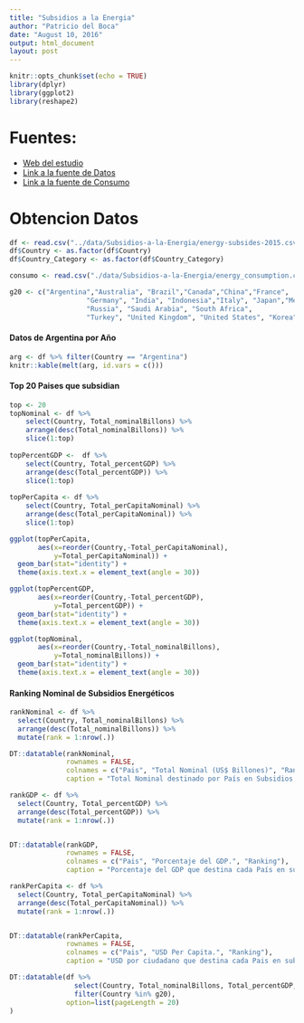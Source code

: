 ```yaml
---
title: "Subsidios a la Energia"
author: "Patricio del Boca"
date: "August 10, 2016"
output: html_document
layout: post
---
```


```r
knitr::opts_chunk$set(echo = TRUE)
library(dplyr)
library(ggplot2)
library(reshape2)
```

# Fuentes:
+ [Web del estudio](http://www.imf.org/external/pubs/ft/survey/so/2015/new070215a.htm)
+ [Link a la fuente de Datos](http://www.imf.org/external/np/fad/subsidies/data/codata.xlsx)
+ [Link a la fuente de Consumo](https://en.wikipedia.org/wiki/List_of_countries_by_electricity_consumption)

# Obtencion Datos
```r
df <- read.csv("../data/Subsidios-a-la-Energia/energy-subsides-2015.csv")
df$Country <- as.factor(df$Country)
df$Country_Category <- as.factor(df$Country_Category) 

consumo <- read.csv("./data/Subsidios-a-la-Energia/energy_consumption.csv")

g20 <- c("Argentina","Australia", "Brazil","Canada","China","France",
                   "Germany", "India", "Indonesia","Italy", "Japan","Mexico",
                   "Russia", "Saudi Arabia", "South Africa",
                   "Turkey", "United Kingdom", "United States", "Korea")
```

#### Datos de Argentina por Año
```r
arg <- df %>% filter(Country == "Argentina")
knitr::kable(melt(arg, id.vars = c()))
```

#### Top 20 Paises que subsidian
```r
top <- 20
topNominal <- df %>% 
    select(Country, Total_nominalBillons) %>% 
    arrange(desc(Total_nominalBillons)) %>% 
    slice(1:top)
  
topPercentGDP <-  df %>% 
    select(Country, Total_percentGDP) %>% 
    arrange(desc(Total_percentGDP)) %>% 
    slice(1:top)
    
topPerCapita <- df %>% 
    select(Country, Total_perCapitaNominal) %>% 
    arrange(desc(Total_perCapitaNominal)) %>% 
    slice(1:top)

ggplot(topPerCapita, 
       aes(x=reorder(Country,-Total_perCapitaNominal), 
           y=Total_perCapitaNominal)) + 
  geom_bar(stat="identity") +
  theme(axis.text.x = element_text(angle = 30))

ggplot(topPercentGDP, 
       aes(x=reorder(Country,-Total_percentGDP), 
           y=Total_percentGDP)) + 
  geom_bar(stat="identity") +
  theme(axis.text.x = element_text(angle = 30))

ggplot(topNominal, 
       aes(x=reorder(Country,-Total_nominalBillons), 
           y=Total_nominalBillons)) + 
  geom_bar(stat="identity") +
  theme(axis.text.x = element_text(angle = 30))
```

#### Ranking Nominal de Subsidios Energéticos
```r
rankNominal <- df %>% 
  select(Country, Total_nominalBillons) %>% 
  arrange(desc(Total_nominalBillons)) %>% 
  mutate(rank = 1:nrow(.))

DT::datatable(rankNominal, 
              rownames = FALSE,
              colnames = c("Pais", "Total Nominal (US$ Billones)", "Ranking"),
              caption = "Total Nominal destinado por País en Subsidios a la Energia en el 2015. (En Billones de Dólares)")

```

```r
rankGDP <- df %>% 
  select(Country, Total_percentGDP) %>% 
  arrange(desc(Total_percentGDP)) %>% 
  mutate(rank = 1:nrow(.))


DT::datatable(rankGDP, 
              rownames = FALSE,
              colnames = c("Pais", "Porcentaje del GDP.", "Ranking"),
              caption = "Porcentaje del GDP que destina cada País en subsidio Energético.")
```

```r
rankPerCapita <- df %>% 
  select(Country, Total_perCapitaNominal) %>% 
  arrange(desc(Total_perCapitaNominal)) %>% 
  mutate(rank = 1:nrow(.))


DT::datatable(rankPerCapita, 
              rownames = FALSE,
              colnames = c("Pais", "USD Per Capita.", "Ranking"),
              caption = "USD por ciudadano que destina cada Pais en subsidio Energético.")
```

```r
DT::datatable(df %>% 
                select(Country, Total_nominalBillons, Total_percentGDP, Total_perCapitaNominal) %>% 
                filter(Country %in% g20),
              option=list(pageLength = 20)
)
```


